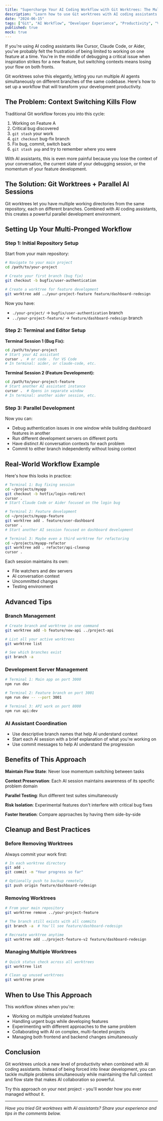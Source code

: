 ```yaml
---
title: "Supercharge Your AI Coding Workflow with Git Worktrees: The Multi-Pronged Development Approach"
description: "Learn how to use Git worktrees with AI coding assistants to work on multiple features simultaneously, maintain context across parallel development sessions, and eliminate context-switching overhead."
date: "2024-06-15"
tags: ["Git", "AI Workflow", "Developer Experience", "Productivity", "Version Control"]
published: true
mock: true
---
```


If you're using AI coding assistants like Cursor, Claude Code, or Aider, you've probably felt the frustration of being limited to working on one feature at a time. You're in the middle of debugging a critical issue when inspiration strikes for a new feature, but switching contexts means losing your flow on both fronts.

Git worktrees solve this elegantly, letting you run multiple AI agents simultaneously on different branches of the same codebase. Here's how to set up a workflow that will transform your development productivity.

## The Problem: Context Switching Kills Flow

Traditional Git workflow forces you into this cycle:
1. Working on Feature A
2. Critical bug discovered
3. `git stash` your work
4. `git checkout` bug-fix branch
5. Fix bug, commit, switch back
6. `git stash pop` and try to remember where you were

With AI assistants, this is even more painful because you lose the context of your conversation, the current state of your debugging session, or the momentum of your feature development.

## The Solution: Git Worktrees + Parallel AI Sessions

Git worktrees let you have multiple working directories from the same repository, each on different branches. Combined with AI coding assistants, this creates a powerful parallel development environment.

## Setting Up Your Multi-Pronged Workflow

### Step 1: Initial Repository Setup

Start from your main repository:

```bash
# Navigate to your main project
cd /path/to/your-project

# Create your first branch (bug fix)
git checkout -b bugfix/user-authentication

# Create a worktree for feature development
git worktree add ../your-project-feature feature/dashboard-redesign
```

Now you have:
- `./your-project/` → `bugfix/user-authentication` branch
- `../your-project-feature/` → `feature/dashboard-redesign` branch

### Step 2: Terminal and Editor Setup

**Terminal Session 1 (Bug Fix):**
```bash
cd /path/to/your-project
# Start your AI assistant
cursor .  # or code . for VS Code
# In terminal: aider, or claude-code, etc.
```

**Terminal Session 2 (Feature Development):**
```bash
cd /path/to/your-project-feature
# Start another AI assistant instance
cursor .  # Opens in separate window
# In terminal: another aider session, etc.
```

### Step 3: Parallel Development

Now you can:
- Debug authentication issues in one window while building dashboard features in another
- Run different development servers on different ports
- Have distinct AI conversation contexts for each problem
- Commit to either branch independently without losing context

## Real-World Workflow Example

Here's how this looks in practice:

```bash
# Terminal 1: Bug fixing session
cd ~/projects/myapp
git checkout -b hotfix/login-redirect
cursor .
# Start Claude Code or Aider focused on the login bug

# Terminal 2: Feature development  
cd ~/projects/myapp-feature
git worktree add . feature/user-dashboard
cursor .
# Start another AI session focused on dashboard development

# Terminal 3: Maybe even a third worktree for refactoring
cd ~/projects/myapp-refactor  
git worktree add . refactor/api-cleanup
cursor .
```

Each session maintains its own:
- File watchers and dev servers
- AI conversation context
- Uncommitted changes
- Testing environment

## Advanced Tips

### Branch Management
```bash
# Create branch and worktree in one command
git worktree add -b feature/new-api ../project-api

# List all your active worktrees
git worktree list

# See which branches exist
git branch -a
```

### Development Server Management
```bash
# Terminal 1: Main app on port 3000
npm run dev

# Terminal 2: Feature branch on port 3001  
npm run dev -- --port 3001

# Terminal 3: API work on port 8000
npm run api:dev
```

### AI Assistant Coordination
- Use descriptive branch names that help AI understand context
- Start each AI session with a brief explanation of what you're working on
- Use commit messages to help AI understand the progression

## Benefits of This Approach

**Maintain Flow State**: Never lose momentum switching between tasks

**Context Preservation**: Each AI session maintains awareness of its specific problem domain

**Parallel Testing**: Run different test suites simultaneously

**Risk Isolation**: Experimental features don't interfere with critical bug fixes

**Faster Iteration**: Compare approaches by having them side-by-side

## Cleanup and Best Practices

### Before Removing Worktrees
Always commit your work first:

```bash
# In each worktree directory
git add .
git commit -m "Your progress so far"

# Optionally push to backup remotely
git push origin feature/dashboard-redesign
```

### Removing Worktrees
```bash
# From your main repository
git worktree remove ../your-project-feature

# The branch still exists with all commits
git branch -a  # You'll see feature/dashboard-redesign

# Recreate worktree anytime
git worktree add ../project-feature-v2 feature/dashboard-redesign
```

### Managing Multiple Worktrees
```bash
# Quick status check across all worktrees
git worktree list

# Clean up unused worktrees
git worktree prune
```

## When to Use This Approach

This workflow shines when you're:
- Working on multiple unrelated features
- Handling urgent bugs while developing features  
- Experimenting with different approaches to the same problem
- Collaborating with AI on complex, multi-faceted projects
- Managing both frontend and backend changes simultaneously

## Conclusion

Git worktrees unlock a new level of productivity when combined with AI coding assistants. Instead of being forced into linear development, you can tackle multiple problems simultaneously while maintaining the full context and flow state that makes AI collaboration so powerful.

Try this approach on your next project - you'll wonder how you ever managed without it.

---

*Have you tried Git worktrees with AI assistants? Share your experience and tips in the comments below.*